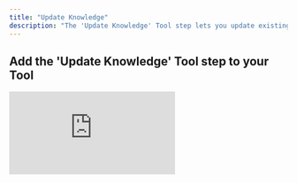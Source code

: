 ```yaml
---
title: "Update Knowledge"
description: "The 'Update Knowledge' Tool step lets you update existing rows in your knowledge table—making it easy to keep your data current and accurate."
---
```


## Add the 'Update Knowledge' Tool step to your Tool

<div style={{ width:"95%",position:"relative",paddingTop:"62.5%" }}>
<iframe src="https://app.supademo.com/embed/cmcu7bc9z1pd69st851b05iwu" frameBorder="0" title="Add the Update Knowledge Tool step to your Tool" allow="clipboard-write" webkitallowfullscreen="true" mozallowfullscreen="true" allowfullscreen style={{ position:"absolute",top:0,left:0,width:"100%",height:"100%",border:"3px solid #5E43CE",borderRadius:"10px",objectFit:"cover" }} />

</div>



You can add the 'Update Knowledge' Tool step to your Tool by:

1. Creating a new Tool, then searching for the Update Knowledge Tool step
2. Click ‘Expand’ to see the full Tool step
3. Select the knowledge set you would like to use.
4. Filter condition: “and” vs “or” when matching data to update:
   - Use **_and_** when all specified conditions must match for a row to be deleted.
   - Use **_or_** when any of the conditions can match.
   <Note>
     Filter condition only applies if you include more than one object in the filter
   </Note>
5. Filters: Accepts an array of objects, where each object corresponds to a row. Add more objects to delete multiple rows at once.
6. Update value: Provide an object with the new values to update. Each key should match a column name in your knowledge set, and its corresponding value will replace the current value in the matching row.
7. Use the **Sync on upload** field to determine whether the data should be vectorized when added to the knowledge set. In most cases, you’ll want this enabled as it allows your agents to semantically search and retrieve relevant information from your knowledge table.


## Common errors

<Accordion title="Formatting issues">
  This indicates that there is a formatting issue in the "New data to insert" input field. Make sure your object is formatted correctly. `Expected property name or '}' in JSON at...`
</Accordion>

<Accordion title="Incorrect data type">
  This means the data being inserted into the knowledge table is not a JSON. `Invalid JSON`
</Accordion>

## Formatting Examples

### Example 1: Replace all poodles with bulldogs

```json
// Filters
[
  {
    "breed": "poodle"
  }
]
```

```json
// Update value
[
  {
    "breed": "bulldog"
  }
]
```

### Example 2: Replace all small poodles with large bulldogs

```json
// Filters
[
  {
    "breed": "poodle",
    "size": "small"
  }
]
```

```json
// Update value
[
  {
    "breed": "bulldog",
    "size": "large"
  }
]
```


### Example 3: Replace all poodles *and* bulldogs with cats

```json
// Filters
[
  {
    "breed": "poodle"
  },
  {
    "breed": "bulldog"
  }
]
```

```json
// Update value
[
  {
    "breed": "cat"
  }
]
```

<Note>
  Ensure to separate each object with a comma if filtering multiple rows.
</Note>

## Frequently asked questions (FAQs)

<AccordionGroup>
    <Accordion title="What happens if I don't enable 'Sync on Upload'?">
        If "Sync on Upload" is disabled, the data will be stored but not vectorized. This means your agents won't be able to semantically search or reference that data until you manually vectorize it.
    </Accordion>
    <Accordion title="How do I update a field to be empty/blank?">
        You can update a field to be empty/blank by setting the value to empty quote marks `""`.
    </Accordion>
    <Accordion title="What data types can I update with?">
        You can use text, numbers, booleans, or any JSON-serializable value. Just make sure each object in the array follows the correct formatting.
    </Accordion>
</AccordionGroup>
